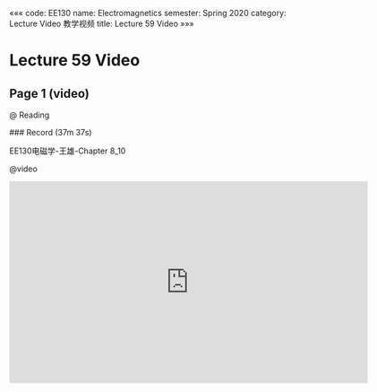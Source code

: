 «««
code: EE130
name: Electromagnetics
semester: Spring 2020
category: Lecture Video 教学视频
title: Lecture 59 Video
»»»

# Lecture 59 Video

## Page 1 (video)

@ Reading

<div class="markdown-body">
### Record (37m 37s)

EE130电磁学-王雄-Chapter 8_10
</div>

@video

<iframe src="https://sbbrisk.com/e/1xx1sh8doke2.html" frameborder=0 marginwidth=0 marginheight=0 scrolling=no width=640 height=360 allowfullscreen></iframe>
